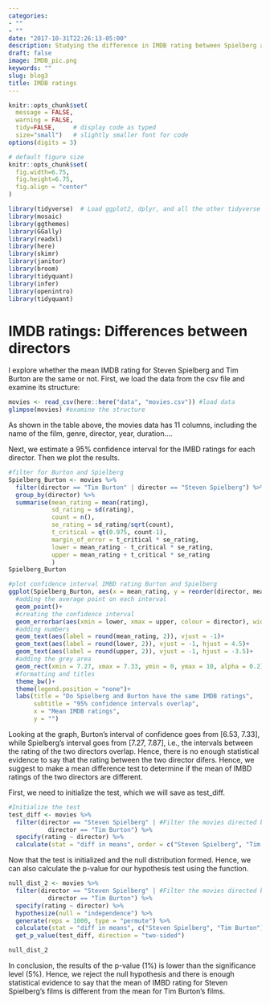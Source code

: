 ```yaml
---
categories:
- ""
- ""
date: "2017-10-31T22:26:13-05:00"
description: Studying the difference in IMDB rating between Spielberg and Burton
draft: false
image: IMDB_pic.png
keywords: ""
slug: blog3
title: IMDB ratings
---
```



```r
knitr::opts_chunk$set(
  message = FALSE, 
  warning = FALSE, 
  tidy=FALSE,     # display code as typed
  size="small")   # slightly smaller font for code
options(digits = 3)

# default figure size
knitr::opts_chunk$set(
  fig.width=6.75, 
  fig.height=6.75,
  fig.align = "center"
)
```

```r
library(tidyverse)  # Load ggplot2, dplyr, and all the other tidyverse packages
library(mosaic)
library(ggthemes)
library(GGally)
library(readxl)
library(here)
library(skimr)
library(janitor)
library(broom)
library(tidyquant)
library(infer)
library(openintro)
library(tidyquant)
```

# IMDB ratings: Differences between directors

I explore whether the mean IMDB rating for Steven Spielberg and Tim Burton are the same or not.
First, we load the data from the csv file and examine its structure:

```r
movies <- read_csv(here::here("data", "movies.csv")) #load data
glimpse(movies) #examine the structure
```

As shown in the table above, the movies data has 11 columns, including the name of the film, genre, director, year, duration….

Next, we estimate a 95% confidence interval for the IMBD ratings for each director. Then we plot the results.

```r
#filter for Burton and Spielberg
Spielberg_Burton <- movies %>% 
  filter(director == "Tim Burton" | director == "Steven Spielberg") %>% 
  group_by(director) %>% 
  summarise(mean_rating = mean(rating),
            sd_rating = sd(rating),
            count = n(),
            se_rating = sd_rating/sqrt(count),
            t_critical = qt(0.975, count-1), 
            margin_of_error = t_critical * se_rating,
            lower = mean_rating - t_critical * se_rating,
            upper = mean_rating + t_critical * se_rating
            )
Spielberg_Burton
```

```r
#plot confidence interval IMBD rating Burton and Spielberg
ggplot(Spielberg_Burton, aes(x = mean_rating, y = reorder(director, mean_rating)))+
  #adding the average point on each interval
  geom_point()+
  #creating the confidence interval
  geom_errorbar(aes(xmin = lower, xmax = upper, colour = director), width = 0.1, size = 1.2)+
  #adding numbers 
  geom_text(aes(label = round(mean_rating, 2)), vjust = -1)+
  geom_text(aes(label = round(lower, 2)), vjust = -1, hjust = 4.5)+
  geom_text(aes(label = round(upper, 2)), vjust = -1, hjust = -3.5)+
  #adding the grey area
  geom_rect(xmin = 7.27, xmax = 7.33, ymin = 0, ymax = 10, alpha = 0.2)+
  #formatting and titles
  theme_bw()+
  theme(legend.position = "none")+
  labs(title = "Do Spielberg and Burton have the same IMDB ratings", 
       subtitle = "95% confidence intervals overlap", 
       x = "Mean IMDB ratings", 
       y = "")
```

Looking at the graph, Burton’s interval of confidence goes from [6.53, 7.33], while Spielberg’s interval goes from [7.27, 7.87], i.e., the intervals between the rating of the two directors overlap. Hence, there is no enough statistical evidence to say that the rating between the two director difers. Hence, we suggest to make a mean difference test to determine if the mean of IMBD ratings of the two directors are different.

First, we need to initialize the test, which we will save as test_diff.

```r
#Initialize the test
test_diff <- movies %>%
  filter(director == "Steven Spielberg" | #Filter the movies directed by Spielberg and Burton
           director == "Tim Burton") %>% 
  specify(rating ~ director) %>%
  calculate(stat = "diff in means", order = c("Steven Spielberg", "Tim Burton"))
```

Now that the test is initialized and the null distribution formed. Hence, we can also calculate the p-value for our hypothesis test using the function.

```r
null_dist_2 <- movies %>%
  filter(director == "Steven Spielberg" | #Filter the movies directed by Spielberg and Burton
           director == "Tim Burton") %>% 
  specify(rating ~ director) %>%
  hypothesize(null = "independence") %>%
  generate(reps = 1000, type = "permute") %>%
  calculate(stat = "diff in means", c("Steven Spielberg", "Tim Burton")) %>% 
  get_p_value(test_diff, direction = "two-sided")

null_dist_2
```

In conclusion, the results of the p-value (1%) is lower than the significance level (5%). Hence, we reject the null hypothesis and there is enough statistical evidence to say that the mean of IMBD rating for Steven Spielberg’s films is different from the mean for Tim Burton’s films.